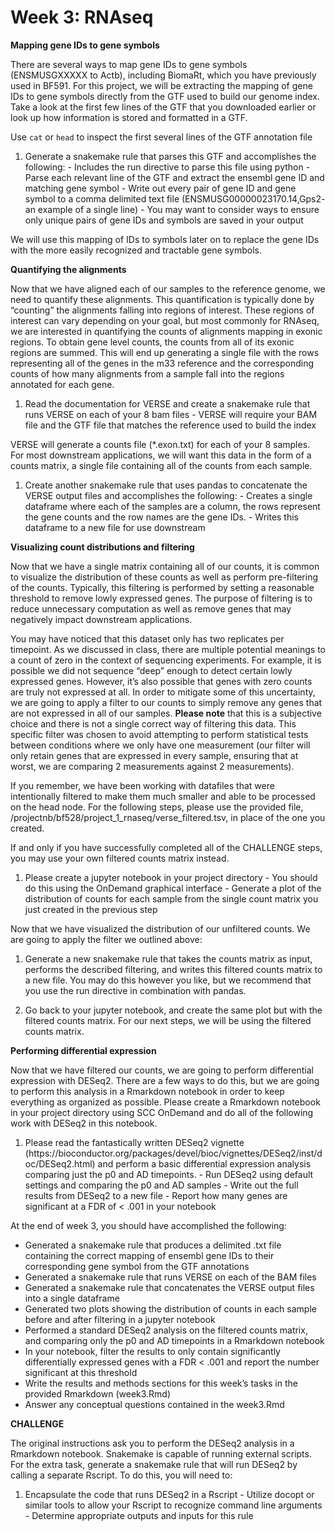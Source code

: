 # Week 3: RNAseq {-}

**Mapping gene IDs to gene symbols**

There are several ways to map gene IDs to gene symbols (ENSMUSGXXXXX to Actb),
including BiomaRt, which you have previously used in BF591. For this project, we
will be extracting the mapping of gene IDs to gene symbols directly from the GTF
used to build our genome index. Take a look at the first few lines of the GTF
that you downloaded earlier or look up how information is stored and formatted
in a GTF.

Use `cat` or `head` to inspect the first several lines of the GTF annotation file

  1. Generate a snakemake rule that parses this GTF and accomplishes the following:
    - Includes the run directive to parse this file using python
    - Parse each relevant line of the GTF and extract the ensembl gene ID and 
      matching gene symbol
    - Write out every pair of gene ID and gene symbol to a comma delimited text file     (ENSMUSG00000023170.14,Gps2\n - an example of a single line)
    - You may want to consider ways to ensure only unique pairs of gene IDs and 
    symbols are saved in your output

We will use this mapping of IDs to symbols later on to replace the gene IDs with
the more easily recognized and tractable gene symbols.

**Quantifying the alignments**

Now that we have aligned each of our samples to the reference genome, we need to
quantify these alignments. This quantification is typically done by “counting”
the alignments falling into regions of interest. These regions of interest can
vary depending on your goal, but most commonly for RNAseq, we are interested in
quantifying the counts of alignments mapping in exonic regions. To obtain gene
level counts, the counts from all of its exonic regions are summed. This will
end up generating a single file with the rows representing all of the genes in
the m33 reference and the corresponding counts of how many alignments from a
sample fall into the regions annotated for each gene.

  1. Read the documentation for VERSE and create a snakemake rule that runs VERSE 
  on each of your 8 bam files
    - VERSE will require your BAM file and the GTF file that matches the 
      reference used to build the index

VERSE will generate a counts file (*.exon.txt) for each of your 8 samples. For
most downstream applications, we will want this data in the form of a counts
matrix, a single file containing all of the counts from each sample.

  1. Create another snakemake rule that uses pandas to concatenate the VERSE 
  output files and accomplishes the following:
    - Creates a single dataframe where each of the samples are a column, the 
      rows represent the gene counts and the row names are the gene IDs.
    - Writes this dataframe to a new file for use downstream


**Visualizing count distributions and filtering**

Now that we have a single matrix containing all of our counts, it is common to
visualize the distribution of these counts as well as perform pre-filtering of
the counts. Typically, this filtering is performed by setting a reasonable
threshold to remove lowly expressed genes. The purpose of filtering is to reduce
unnecessary computation as well as remove genes that may negatively impact
downstream applications.

You may have noticed that this dataset only has two replicates per timepoint. As
we discussed in class, there are multiple potential meanings to a count of zero
in the context of sequencing experiments. For example, it is possible we did not
sequence “deep” enough to detect certain lowly expressed genes. However, it’s
also possible that genes with zero counts are truly not expressed at all. In
order to mitigate some of this uncertainty, we are going to apply a filter to
our counts to simply remove any genes that are not expressed in all of our
samples. **Please note** that this is a subjective choice and there is not a single
correct way of filtering this data. This specific filter was chosen to avoid
attempting to perform statistical tests between conditions where we only have
one measurement (our filter will only retain genes that are expressed in every
sample, ensuring that at worst, we are comparing 2 measurements against 2
measurements).

If you remember, we have been working with datafiles that were intentionally
filtered to make them much smaller and able to be processed on the head node.
For the following steps, please use the provided file,
/projectnb/bf528/project_1_rnaseq/verse_filtered.tsv, in place of the one you
created.

If and only if you have successfully completed all of the CHALLENGE steps, you may 
use your own filtered counts matrix instead.
	
  1. Please create a jupyter notebook in your project directory
    - You should do this using the OnDemand graphical interface
    - Generate a plot of the distribution of counts for each sample from the 
      single count matrix you just created in the previous step

Now that we have visualized the distribution of our unfiltered counts. We are
going to apply the filter we outlined above:

  1. Generate a new snakemake rule that takes the counts matrix as input, performs
    the described filtering, and writes this filtered counts matrix to a new file.
    You may do this however you like, but we recommend that you use the run 
    directive in combination with pandas. 

  2. Go back to your jupyter notebook, and create the same plot but with the 
    filtered counts matrix. For our next steps, we will be using the filtered 
    counts matrix.

**Performing differential expression**

Now that we have filtered our counts, we are going to perform differential
expression with DESeq2. There are a few ways to do this, but we are going to
perform this analysis in a Rmarkdown notebook in order to keep everything as
organized as possible. Please create a Rmarkdown notebook in your project
directory using SCC OnDemand and do all of the following work with DESeq2 in
this notebook.

  1. Please read the fantastically written DESeq2 vignette (https://bioconductor.org/packages/devel/bioc/vignettes/DESeq2/inst/doc/DESeq2.html)
  and perform a basic differential expression analysis comparing just the p0 and 
  AD timepoints.
    - Run DESeq2 using default settings and comparing the p0 and AD samples
    - Write out the full results from DESeq2 to a new file
    - Report how many genes are significant at a FDR of < .001 in your notebook


At the end of week 3, you should have accomplished the following:

- Generated a snakemake rule that produces a delimited .txt file containing the 
correct mapping of ensembl gene IDs to their corresponding gene symbol from the 
GTF annotations
- Generated a snakemake rule that runs VERSE on each of the BAM
files
- Generated a snakemake rule that concatenates the VERSE output files into
a single dataframe
- Generated two plots showing the distribution of counts in each sample before 
and after filtering in a jupyter notebook
- Performed a standard DESeq2 analysis on the filtered counts matrix, and 
comparing only the p0 and AD timepoints in a Rmarkdown notebook 
- In your notebook, filter the results to only contain significantly 
differentially expressed genes with a FDR < .001 and report the number significant
at this threshold
- Write the results and methods sections for this week's tasks in the provided
Rmarkdown (week3.Rmd)
- Answer any conceptual questions contained in the week3.Rmd

**CHALLENGE**

The original instructions ask you to perform the DESeq2 analysis in a Rmarkdown
notebook. Snakemake is capable of running external scripts. For the extra task,
generate a snakemake rule that will run DESeq2 by calling a separate Rscript. To
do this, you will need to:

  1. Encapsulate the code that runs DESeq2 in a Rscript
    - Utilize docopt or similar tools to allow your Rscript to recognize command 
      line arguments
    - Determine appropriate outputs and inputs for this rule
